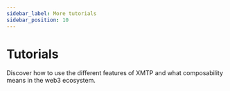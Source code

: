 ```yaml
---
sidebar_label: More tutorials
sidebar_position: 10
---
```



# Tutorials

Discover how to use the different features of XMTP and what composability means in the web3 ecosystem.

<Tutorials />
